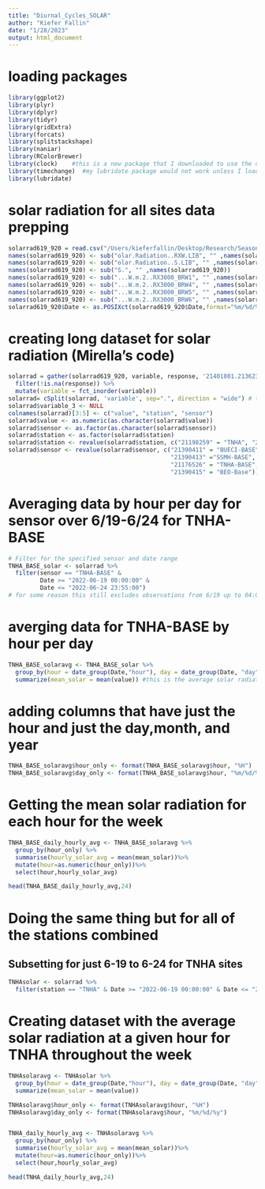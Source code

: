 ```yaml
---
title: "Diurnal_Cycles_SOLAR"
author: "Kiefer Fallin"
date: "1/28/2023"
output: html_document
---
```


# loading packages
```r
library(ggplot2)
library(plyr)
library(dplyr)
library(tidyr)
library(gridExtra)
library(forcats)
library(splitstackshape)
library(naniar)
library(RColorBrewer)
library(clock)    #this is a new package that I downloaded to use the date_group() function (basically group_by() but for POSIXct vectors)
library(timechange)  #my lubridate package would not work unless I loaded this one as well
library(lubridate)
```

# solar radiation for all sites data prepping

```r
solarrad619_920 = read.csv("/Users/kieferfallin/Desktop/Research/Season_SOLARAD_6_19_22_9_20_22_2022_09_21_16_27_20_UTC_1.csv")
names(solarrad619_920) <- sub("olar.Radiation..RXW.LIB", "" ,names(solarrad619_920))
names(solarrad619_920) <- sub("olar.Radiation..S.LIB", "" ,names(solarrad619_920))
names(solarrad619_920) <- sub("S.", "" ,names(solarrad619_920))
names(solarrad619_920) <- sub("...W.m.2..RX3000_BRW1", "" ,names(solarrad619_920))
names(solarrad619_920) <- sub("...W.m.2..RX3000_BRW4", "" ,names(solarrad619_920))
names(solarrad619_920) <- sub("...W.m.2..RX3000_BRW5", "" ,names(solarrad619_920))
names(solarrad619_920) <- sub("...W.m.2..RX3000_BRW6", "" ,names(solarrad619_920))
solarrad619_920$Date <- as.POSIXct(solarrad619_920$Date,format="%m/%d/%y %H:%M",tz="UTC")
```

# creating long dataset for solar radiation (Mirella's code)

```r
solarrad = gather(solarrad619_920, variable, response, '21401801.21362319.1':'21198259.21398620.1') %>%
  filter(!is.na(response)) %>%
  mutate(variable = fct_inorder(variable))
solarrad= cSplit(solarrad, 'variable', sep=".", direction = "wide") # texttocols, 
solarrad$variable_3 <- NULL
colnames(solarrad)[3:5] <- c("value", "station", "sensor")
solarrad$value <- as.numeric(as.character(solarrad$value)) 
solarrad$sensor <- as.factor(as.character(solarrad$sensor))
solarrad$station <- as.factor(solarrad$station)
solarrad$station <- revalue(solarrad$station, c("21198259" = "TNHA", "21401800" = "BUECI", "21401801" = "SSMH", "21401803" = "BEO"))
solarrad$sensor <- revalue(solarrad$sensor, c("21390411" = "BUECI-BASE", "21398618" = "BUCEI-SA", "21398624" = "BUECI-SB", "21362313" = "BUCEI-SC", "21362316" = "BUCEI-SD", "21362320" = "BUCEI-SE", "21398578" = "BUCEI-SF.01", "21398598" = "BUCEI-SF.02", 
                                              "21390413" ="SSMH-BASE", "21398622" = "SSMH-SA", "21362319" = "SSMH-SB", "21166008" = "SSMH-SC", "21393049" = "SSMH-SD" ,
                                              "21176526" = "TNHA-BASE", "21398620" = "TNHA-SA", "21398616"="TNHA-SB","21362315" = "TNHA-SD", "21362317" = "TNHA-SC", 
                                              "21390415" = "BEO-Base"))
```


# Averaging data by hour per day for sensor over 6/19-6/24 for TNHA-BASE
```r
# Filter for the specified sensor and date range
TNHA_BASE_solar <- solarrad %>%
  filter(sensor == "TNHA-BASE" & 
         Date >= "2022-06-19 00:00:00" & 
         Date <= "2022-06-24 23:55:00")
# for some reason this still excludes observations from 6/19 up to 04:00:00 and includes some 6/25 dates

```

# averging data for TNHA-BASE by hour per day 
```r
TNHA_BASE_solaravg <- TNHA_BASE_solar %>%
  group_by(hour = date_group(Date,"hour"), day = date_group(Date, "day")) %>%
  summarize(mean_solar = mean(value)) #this is the average solar radiation for every hour of every day in the date range
```

# adding columns that have just the hour and just the day,month, and year
```r
TNHA_BASE_solaravg$hour_only <- format(TNHA_BASE_solaravg$hour, "%H")
TNHA_BASE_solaravg$day_only <- format(TNHA_BASE_solaravg$hour, "%m/%d/%y")
```

# Getting the mean solar radiation for each hour for the week
```r
TNHA_BASE_daily_hourly_avg <- TNHA_BASE_solaravg %>% 
  group_by(hour_only) %>% 
  summarise(hourly_solar_avg = mean(mean_solar))%>%
  mutate(hour=as.numeric(hour_only))%>%
  select(hour,hourly_solar_avg)

head(TNHA_BASE_daily_hourly_avg,24)
```

# Doing the same thing but for all of the stations combined

## Subsetting for just 6-19 to 6-24 for TNHA sites
```r
TNHAsolar <- solarrad %>%
  filter(station == "TNHA" & Date >= "2022-06-19 00:00:00" & Date <= "2022-06-24 23:55:00")
```

# Creating dataset with the average solar radiation at a given hour for TNHA throughout the week
```r
TNHAsolaravg <- TNHAsolar %>%
  group_by(hour = date_group(Date,"hour"), day = date_group(Date, "day")) %>%
  summarize(mean_solar = mean(value))

TNHAsolaravg$hour_only <- format(TNHAsolaravg$hour, "%H")
TNHAsolaravg$day_only <- format(TNHAsolaravg$hour, "%m/%d/%y")


TNHA_daily_hourly_avg <- TNHAsolaravg %>% 
  group_by(hour_only) %>% 
  summarise(hourly_solar_avg = mean(mean_solar))%>%
  mutate(hour=as.numeric(hour_only))%>%
  select(hour,hourly_solar_avg)

head(TNHA_daily_hourly_avg,24)
```







